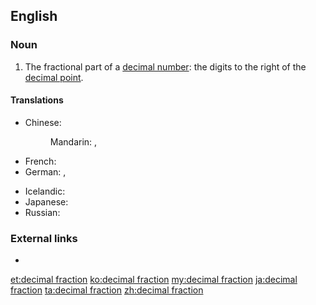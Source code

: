 ==English==
===Noun===
{{en-noun|head=[[decimal]] [[fraction]]}}

# {{arithmetic}} The fractional part of a [[decimal number]]: the digits to the right of the [[decimal point]].

====Translations====
{{trans-top|fractional part of a decimal number}}
* Chinese:
*: Mandarin: {{t|cmn|小數|sc=Hani}}, {{t|cmn|小数|tr=xiǎoshù|sc=Hani}}
* French: {{t+|fr|fraction décimale|f}}
* German: {{t+|de|Dezimalbruch|m}}, {{t-|de|Zehnerbruch|m}}
{{trans-mid}}
* Icelandic: {{t-|is|tugabrot|n}}
* Japanese: {{t+|ja|小数|tr=しょうすう, shōsū|sc=Jpan}}
* Russian: {{t-|ru|десятичная дробь|f|tr=desjatíčnaja drobʹ|sc=Cyrl}}
{{trans-bottom}}

===External links===
* {{pedia}}

[[et:decimal fraction]]
[[ko:decimal fraction]]
[[my:decimal fraction]]
[[ja:decimal fraction]]
[[ta:decimal fraction]]
[[zh:decimal fraction]]